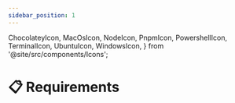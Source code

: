 ```yaml
---
sidebar_position: 1
---
```


  ChocolateyIcon,
  MacOsIcon,
  NodeIcon,
  PnpmIcon,
  PowershellIcon,
  TerminalIcon,
  UbuntuIcon,
  WindowsIcon,
} from '@site/src/components/Icons';

# 📋 Requirements

<Title
  pre={['👩‍💻 Developers']}
  title={'📋 Requirements'}
/>

The following dependencies are needed to run the application in developer mode:

<Dependencies
  version={VERSION}
  noPython
  noCCompiler
  noCurl
  noFfmpeg
/>

Choose the procedure depending on your operating system:

<ul>
  <li>
    <WindowsIcon />
    {'  '}
    <a href="#-windows">Windows</a>
  </li>
  <li>
    <UbuntuIcon />
    {'  '}
    <a href="#-ubuntu">Ubuntu</a>
  </li>
  <li>
    <MacOsIcon />
    {'  '}
    <a href="#-macos">macOS</a>
  </li>
</ul>

<Fragment>
  ## <WindowsIcon /> Windows
</Fragment>

### 🔧 Installation

<Fragment>
  Use the <ChocolateyIcon /> Chocolatey command below in an elevated (admin){' '}
  <PowershellIcon /> Powershell terminal:
</Fragment>

```powershell
choco install nodejs-lts pnpm -y
```

### 🗑️ Uninstallation

<Fragment>
  Run the following command in an elevated (admin) <PowershellIcon /> Powershell
  terminal:
</Fragment>

```powershell
choco uninstall nodejs-lts pnpm -y
```

<Fragment>
  ## <UbuntuIcon /> Ubuntu
</Fragment>

### 🔧 Installation

<Fragment>
  Open a <TerminalIcon /> terminal window and run the commands below.
</Fragment>

<Fragment>
  Install <NodeIcon /> Node.js with the following command:
</Fragment>

```bash
sudo apt update && \
sudo apt install -y ca-certificates curl gnupg && \
sudo mkdir -p /etc/apt/keyrings && \
curl -fsSL https://deb.nodesource.com/gpgkey/nodesource-repo.gpg.key | sudo gpg --dearmor -o /etc/apt/keyrings/nodesource.gpg && \
echo "deb [signed-by=/etc/apt/keyrings/nodesource.gpg] https://deb.nodesource.com/node_20.x nodistro main" | sudo tee /etc/apt/sources.list.d/nodesource.list && \
sudo apt update && \
sudo apt install -y nodejs
```

<Fragment>
  Install <PnpmIcon /> pnpm with the following command:
</Fragment>

```bash
sudo npm -g i pnpm
```

### 🗑️ Uninstallation

<Fragment>
  Open a <TerminalIcon /> terminal window and execute the following command:
</Fragment>

```bash
sudo npm -g uninstall pnpm && \
sudo apt remove -y nodejs && \
sudo rm /etc/apt/sources.list.d/nodesource.list && \
sudo rm /etc/apt/keyrings/nodesource.gpg && \
sudo apt update && \
sudo apt autoremove -y
```

<Fragment>
  ## <MacOsIcon /> macOS
</Fragment>

### 🔧 Installation

<Fragment>
  Execute the following command in a <TerminalIcon /> terminal window to install
  and update your path:
</Fragment>

```bash
brew install node@20 pnpm && \
echo 'export PATH="/usr/local/opt/node@20/bin:$PATH" >> ~/.profile'
```

### 🗑️ Uninstallation

Open a <TerminalIcon /> terminal window
and execute the following command:

```bash
brew uninstall node@20 pnpm
```
